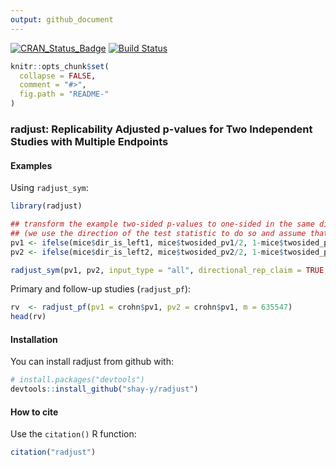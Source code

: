 ```yaml
---
output: github_document
---
```


[![CRAN_Status_Badge](http://www.r-pkg.org/badges/version/radjust)](https://cran.r-project.org/package=radjust)
[![Build Status](https://travis-ci.org/shay-y/radjust.svg?branch=master)](https://travis-ci.org/shay-y/radjust)

<!-- README.md is generated from README.Rmd. Please edit that file -->

```r
knitr::opts_chunk$set(
  collapse = FALSE,
  comment = "#>",
  fig.path = "README-"
)
```

### radjust: Replicability Adjusted p-values for Two Independent Studies with Multiple Endpoints

<!--
Given p-values from two independent studies with multiple endpoints (features), the functions in the package return the adjusted p-values for false discovery rate control on replicability claims. 

In replicability analysis we seek to reject the null hypothesis of no replicability in favor of the alternative hypothesis of replicability: that the findings were replicated across the studies.  
We do so by testing for rejection in __both__ studies. This is in contrast to a typical meta-analysis, where the test can also reject when only a single finding is extreme enough.

The procedures implemented in the functions guarantee false discovery rate control (when testing multiple endpoints in each study) by comparing the adjusted p-values to the rate threshold (typically alpha = 0.05).

The function `radjust_sym` fits to a design of two studies, where the features for replicability are first selected in each study separately. 

The function `radjust_pf` fits to a design of primary and follow-up studies, where the features in the follow-up study are selected from the primary study.
-->

#### Examples

Using `radjust_sym`:

```r

library(radjust)

## transform the example two-sided p-values to one-sided in the same direction (left):
## (we use the direction of the test statistic to do so and assume that it is continuous)
pv1 <- ifelse(mice$dir_is_left1, mice$twosided_pv1/2, 1-mice$twosided_pv1/2)
pv2 <- ifelse(mice$dir_is_left2, mice$twosided_pv2/2, 1-mice$twosided_pv2/2)

radjust_sym(pv1, pv2, input_type = "all", directional_rep_claim = TRUE, variant = "adaptive", alpha=0.025)
```

Primary and follow-up studies (`radjust_pf`):

```r
rv  <- radjust_pf(pv1 = crohn$pv1, pv2 = crohn$pv1, m = 635547)
head(rv)
```

#### Installation

You can install radjust from github with:

```r
# install.packages("devtools")
devtools::install_github("shay-y/radjust")
```

#### How to cite

Use the `citation()` R function:

```r
citation("radjust")
```






